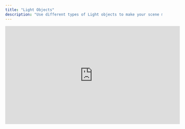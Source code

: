 ```yaml
---
title: "Light Objects"
description: "Use different types of Light objects to make your scene more realistic and engaging. "
---
```


<iframe width="560" height="315" src="https://www.youtube.com/embed/bp1BGNUwcXc?si=VzCRf8bWwPpCI1Lo" title="YouTube video player" frameborder="0" allow="accelerometer; autoplay; clipboard-write; encrypted-media; gyroscope; picture-in-picture; web-share" referrerpolicy="strict-origin-when-cross-origin" allowfullscreen />

## Using Light objects

<AccordionGroup>
  <Accordion title="Adding Light objects to a scene" defaultOpen={false}>
    Light objects can be added to a scene in two ways:

    1\. Open the **Command Center**, type "light", and select the desired Light object

    2\. Open **Objects** in the top toolbar and select the desired Light object
  </Accordion>

  <Accordion title="Positioning Lights to 'look at' objects" defaultOpen={false}>
    Click the Light object's handle and drag the sphere to the object you want the light to face.&#x20;
  </Accordion>
</AccordionGroup>

<Info>
  Too many Light objects in a VR scene can impact performance. Learn more about [optimizing your scene for VR](https://bezi.mintlify.app/editor/ar-vr/optimize-scenes-for-vr).&#x20;
</Info>

## Light object types

<AccordionGroup>
  <Accordion title="Point Light" defaultOpen={false}>
    Point Light is an omni-directional point of light. It’s a small sphere that emits light in all directions.

    Point Light objects can be customized using range and rate of decay properties.

    ![](/images/point-light.png)
  </Accordion>

  <Accordion title="Area Light" defaultOpen={false}>
    Area Light is a light source emitting light from a surface. It's frequently used to simulate a computer screen, a window, or a ceiling light.

    Area Light objects can be customized using dimension properties.&#x20;

    ![](/images/area-light.png)
  </Accordion>

  <Accordion title="Spot Light" defaultOpen={false}>
    Spot Light emits light in the form of a cone-shape in a defined direction.

    ![](/images/spot-light.png)
  </Accordion>

  <Accordion title="Directional Light" defaultOpen={false}>
    Directional Light is a light that is emitted in a single direction from infinitely far away. It's often used to replicate the light effect from the sun.

    ![](/images/directional-light.png)
  </Accordion>
</AccordionGroup>

## Light object settings

All Light objects share these common settings.

<AccordionGroup>
  <Accordion title="Color" defaultOpen={false}>
    Control the color tint of the emitted light.
  </Accordion>

  <Accordion title="Intensity" defaultOpen={false}>
    Control how intense the light is. The higher the number, the more intense it is.
  </Accordion>
</AccordionGroup>

## Light object properties

Some Light objects have additional properties that can be used to customize them.

<AccordionGroup>
  <Accordion title="Range" defaultOpen={false}>
    Control the maximum range of the light. If distance is zero, light does not reduce. If distance is non-zero, light will reduce linearly from maximum intensity (at the Light object's position) to zero (at the distance from the Light object).
  </Accordion>

  <Accordion title="Rate of decay" defaultOpen={false}>
    Control the amount the light dims along the distance of the Light object.
  </Accordion>

  <Accordion title="Dimension" defaultOpen={false}>
    Control the size of the Area Light.
  </Accordion>

  <Accordion title="Angle" defaultOpen={false}>
    Control the maximum extent of the spotlight, in degrees, from its direction.
  </Accordion>

  <Accordion title="Softness" defaultOpen={false}>
    Control the percent of the Spot Light cone that is reduced due to penumbra.
  </Accordion>
</AccordionGroup>